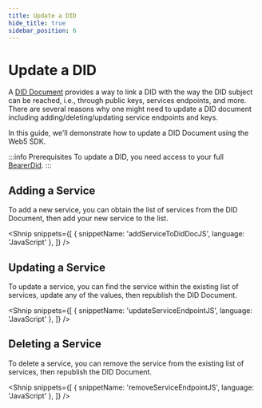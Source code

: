 ```yaml
---
title: Update a DID
hide_title: true
sidebar_position: 6
---
```


<LanguageSwitcher languages="JavaScript" />

# Update a DID

A [DID Document](/docs/web5/decentralized-identifiers/did_documents) provides a way to link a DID with the way the DID subject can be reached, i.e., through public keys, services endpoints, and more.
There are several reasons why one might need to update a DID document including adding/deleting/updating service endpoints and keys. 

In this guide, we'll demonstrate how to update a DID Document using the Web5 SDK.

:::info Prerequisites
To update a DID, you need access to your full [BearerDid](/docs/web5/decentralized-identifiers/how-to-create-did#create-did).
:::

## Adding a Service

To add a new service, you can obtain the list of services from the DID Document, then add your new service to the list.

<Shnip
  snippets={[
    { snippetName: 'addServiceToDidDocJS', language: 'JavaScript' },
  ]}
/>

## Updating a Service

To update a service, you can find the service within the existing list of services, update any of the values, then republish the DID Document.

<Shnip
  snippets={[
    { snippetName: 'updateServiceEndpointJS', language: 'JavaScript' },
  ]}
/>

## Deleting a Service

To delete a service, you can remove the service from the existing list of services, then republish the DID Document.

<Shnip
  snippets={[
    { snippetName: 'removeServiceEndpointJS', language: 'JavaScript' },
  ]}
/>